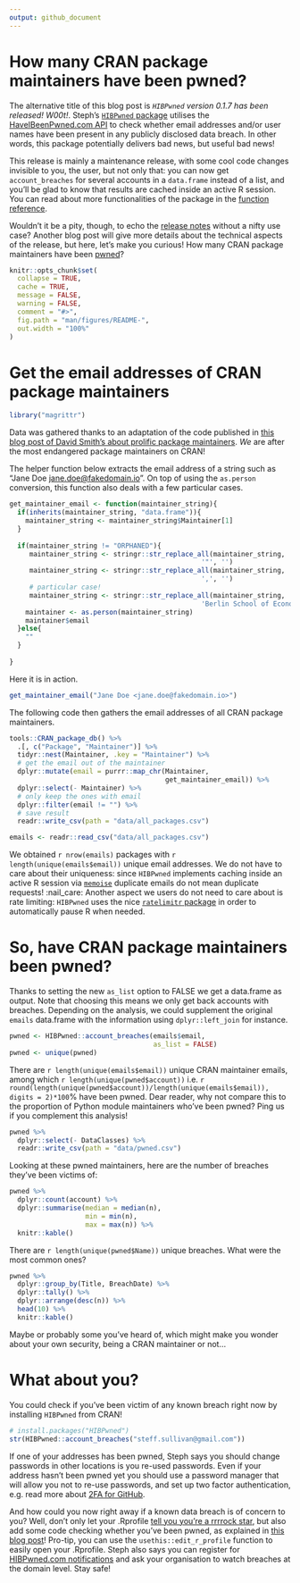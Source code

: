```yaml
---
output: github_document
---
```


How many CRAN package maintainers have been pwned?
==================================================

The alternative title of this blog post is _`HIBPwned` version 0.1.7 has been released! W00t!_. Steph's [`HIBPwned` package](https://itsalocke.com/hibpwned/) utilises the [HaveIBeenPwned.com API](https://haveibeenpwned.com/API/v2) to check whether email addresses and/or user names have been present in any publicly disclosed data breach. In other words, this package potentially delivers bad news, but useful bad news! 

This release is mainly a maintenance release, with some cool code changes invisible to you, the user, but not only that: you can now get `account_breaches` for several accounts in a `data.frame` instead of a list, and you'll be glad to know that results are cached inside an active R session. You can read about more functionalities of the package in the [function reference](https://itsalocke.com/hibpwned/reference/).

Wouldn't it be a pity, though, to echo the [release notes](https://github.com/lockedata/HIBPwned/releases/tag/v0.1.7) without a nifty use case? Another blog post will give more details about the technical aspects of the release, but here, let's make you curious! How many CRAN package maintainers have been [pwned](https://en.wikipedia.org/wiki/Pwn)?

<!-- README.md is generated from README.Rmd. Please edit that file -->

```r
knitr::opts_chunk$set(
  collapse = TRUE,
  cache = TRUE,
  message = FALSE,
  warning = FALSE,
  comment = "#>",
  fig.path = "man/figures/README-",
  out.width = "100%"
)
```
# Get the email addresses of CRAN package maintainers

```r
library("magrittr")
```

Data was gathered thanks to an adaptation of the code published in [this blog post of David Smith's about prolific package maintainers](http://blog.revolutionanalytics.com/2018/03/the-most-prolific-package-maintainers-on-cran.html). _We_ are after the most endangered package maintainers on CRAN!

The helper function below extracts the email address of a string such as "Jane Doe <jane.doe@fakedomain.io>". On top of using the `as.person` conversion, this function also deals with a few particular cases.

```r
get_maintainer_email <- function(maintainer_string){
  if(inherits(maintainer_string, "data.frame")){
    maintainer_string <- maintainer_string$Maintainer[1]
  }
  
  if(maintainer_string != "ORPHANED"){
     maintainer_string <- stringr::str_replace_all(maintainer_string,
                                                '"', '')
     maintainer_string <- stringr::str_replace_all(maintainer_string,
                                                ',', '')
     # particular case!
     maintainer_string <- stringr::str_replace_all(maintainer_string,
                                                'Berlin School of Economics and Law', '')
    maintainer <- as.person(maintainer_string)
    maintainer$email
  }else{
    ""
  }
  
}
```

Here it is in action.
```r
get_maintainer_email("Jane Doe <jane.doe@fakedomain.io>")

```

The following code then gathers the email addresses of all CRAN package maintainers.

```r
tools::CRAN_package_db() %>%
  .[, c("Package", "Maintainer")] %>%
  tidyr::nest(Maintainer, .key = "Maintainer") %>%
  # get the email out of the maintainer
  dplyr::mutate(email = purrr::map_chr(Maintainer,
                                       get_maintainer_email)) %>%
  dplyr::select(- Maintainer) %>%
  # only keep the ones with email
  dplyr::filter(email != "") %>%
  # save result
  readr::write_csv(path = "data/all_packages.csv")

```

```r
emails <- readr::read_csv("data/all_packages.csv")
```

We obtained `r nrow(emails)` packages with `r length(unique(emails$email))` unique email addresses. We do not have to care about their uniqueness: since `HIBPwned` implements caching inside an active R session via [`memoise`](https://github.com/r-lib/memoise) duplicate emails do not mean duplicate requests! :nail_care: Another aspect we users do not need to care about is rate limiting: `HIBPwned` uses the nice [`ratelimitr` package](https://github.com/tarakc02/ratelimitr) in order to automatically pause R when needed.

# So, have CRAN package maintainers been pwned?

Thanks to setting the new `as_list` option to FALSE we get a data.frame as output. Note that choosing this means we only get back accounts with breaches. Depending on the analysis, we could supplement the original `emails` data.frame with the information using `dplyr::left_join` for instance.

```r
pwned <- HIBPwned::account_breaches(emails$email,
                                    as_list = FALSE)
pwned <- unique(pwned)

```

There are `r length(unique(emails$email))` unique CRAN maintainer emails, among which `r length(unique(pwned$account))` i.e. `r round(length(unique(pwned$account))/length(unique(emails$email)), digits = 2)*100`% have been pwned. Dear reader, why not compare this to the proportion of Python module maintainers who've been pwned? Ping us if you complement this analysis!

```r
pwned %>%
  dplyr::select(- DataClasses) %>%
  readr::write_csv(path = "data/pwned.csv")

```

Looking at these pwned maintainers, here are the number of breaches they've been victims of:

```r
pwned %>%
  dplyr::count(account) %>%
  dplyr::summarise(median = median(n),
                   min = min(n),
                   max = max(n)) %>%
  knitr::kable()
```

There are `r length(unique(pwned$Name))` unique breaches. What were the most common ones?

```r
pwned %>%
  dplyr::group_by(Title, BreachDate) %>%
  dplyr::tally() %>%
  dplyr::arrange(desc(n)) %>%
  head(10) %>%
  knitr::kable()
```

Maybe or probably some you've heard of, which might make you wonder about your own security, being a CRAN maintainer or not...

# What about you?

You could check if you've been victim of any known breach right now by installing `HIBPwned` from CRAN!

```r
# install.packages("HIBPwned")
str(HIBPwned::account_breaches("steff.sullivan@gmail.com"))
```

If one of your addresses has been pwned, Steph says you should change passwords in other locations is you re-used passwords. Even if your address hasn't been pwned yet you should use a password manager that will allow you not to re-use passwords, and set up two factor authentication, e.g. read more about [2FA for GitHub](https://help.github.com/articles/securing-your-account-with-two-factor-authentication-2fa/). 

And how could you now right away if a known data breach is of concern to you? Well, don't only let your .Rprofile [tell you you're a rrrrock star](https://twitter.com/annakrystalli/status/985972442219909121), but also add some code checking whether you've been pwned, as explained in [this blog post](https://itsalocke.com/blog/use-your-.rprofile-to-give-you-important-notifications/)! Pro-tip, you can use the `usethis::edit_r_profile` function to easily open your .Rprofile. Steph also says you can register for [HIBPwned.com notifications](https://haveibeenpwned.com/NotifyMe) and ask your organisation to watch breaches at the domain level. Stay safe!
